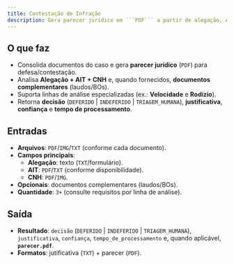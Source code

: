 ```yaml
---
title: Contestação de Infração
description: Gera parecer jurídico em ```PDF``` a partir de alegação, AIT e documentos complementares; retorna decisão, justificativa.
---
```


## O que faz
- Consolida documentos do caso e gera **parecer jurídico** (```PDF```) para defesa/contestação.
- Analisa **Alegação + AIT + CNH** e, quando fornecidos, **documentos complementares** (laudos/BOs).
- Suporta linhas de análise especializadas (ex.: **Velocidade** e **Rodízio**).
- Retorna **decisão** (```DEFERIDO``` | ```INDEFERIDO``` | ```TRIAGEM_HUMANA```), **justificativa**, **confiança** e **tempo de processamento**.

## Entradas
- **Arquivos**: ```PDF```/```IMG```/```TXT``` (conforme cada documento).
- **Campos principais**:
  - **Alegação**: texto (```TXT```/formulário).
  - **AIT**: ```PDF```/```TXT``` (conforme disponibilidade).
  - **CNH**: ```PDF```/```IMG```.
- **Opcionais**: documentos complementares (laudos/BOs).
- **Quantidade**: ```3+``` (consulte requisitos por linha de análise).

## Saída
- **Resultado**: ```decisão``` (```DEFERIDO``` | ```INDEFERIDO``` | ```TRIAGEM_HUMANA```), ```justificativa```, ```confiança```, ```tempo_de_processamento``` e, quando aplicável, **```parecer.pdf```**.
- **Formatos**: jutificativa (```TXT```) + parecer (```PDF```).
